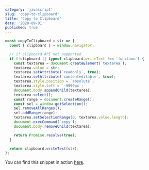 ```yaml
---
category: 'javascript'
slug: 'copy-to-clipboard'
title: 'Copy to Clipboard'
date: '2020-09-01'
published: true
---
```


```js
const copyToClipboard = str => {
  const { clipboard } = window.navigator;

  // if clipboard API not supported
  if (!clipboard || typeof clipboard.writeText !== `function`) {
    const textarea = document.createElement(`textarea`);
    textarea.value = str;
    textarea.setAttribute(`readonly`, true);
    textarea.setAttribute(`contenteditable`, true);
    textarea.style.position = `absolute`;
    textarea.style.left = `-9999px`;
    document.body.appendChild(textarea);
    textarea.select();
    const range = document.createRange();
    const sel = window.getSelection();
    sel.removeAllRanges();
    sel.addRange(range);
    textarea.setSelectionRange(0, textarea.value.length);
    document.execCommand(`copy`);
    document.body.removeChild(textarea);

    return Promise.resolve(true);
  }

  return clipboard.writeText(str);
};
```

You can find this snippet in action [here](https://github.com/eneax/eneaxharja.com/blob/master/src/components/code.js).
